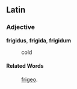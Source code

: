 ==Latin==
===Adjective===
'''frigidus''', '''frigida''', '''frigidum'''

: cold
====Related Words====
: [[frigeo]].